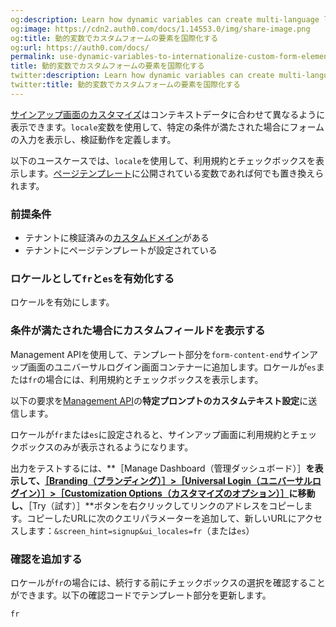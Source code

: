 ```yaml
---
og:description: Learn how dynamic variables can create multi-language login prompts.
og:image: https://cdn2.auth0.com/docs/1.14553.0/img/share-image.png
og:title: 動的変数でカスタムフォームの要素を国際化する
og:url: https://auth0.com/docs/
permalink: use-dynamic-variables-to-internationalize-custom-form-elements
title: 動的変数でカスタムフォームの要素を国際化する
twitter:description: Learn how dynamic variables can create multi-language login prompts.
twitter:title: 動的変数でカスタムフォームの要素を国際化する
---
```


[サインアップ画面のカスタマイズ](/brand-and-customize/customize-signup-and-login-prompts)はコンテキストデータに合わせて異なるように表示できます。`locale`変数を使用して、特定の条件が満たされた場合にフォームの入力を表示し、検証動作を定義します。

以下のユースケースでは、`locale`を使用して、利用規約とチェックボックスを表示します。[ページテンプレート](/customize/universal-login-pages/universal-login-page-templates#available-variables)に公開されている変数であれば何でも置き換えられます。

### 前提条件

* テナントに検証済みの[カスタムドメイン](/custom-domains)がある
* テナントにページテンプレートが設定されている

### ロケールとして`fr`と`es`を有効化する

ロケールを有効にします。

### 条件が満たされた場合にカスタムフィールドを表示する

Management APIを使用して、テンプレート部分を`form-content-end`サインアップ画面のユニバーサルログイン画面コンテナーに追加します。ロケールが`es`または`fr`の場合には、利用規約とチェックボックスを表示します。



以下の要求を[Management API](https://auth0.com/docs/api/management/v2/prompts/put-custom-text-by-language)の**特定プロンプトのカスタムテキスト設定**に送信します。



ロケールが`fr`または`es`に設定されると、サインアップ画面に利用規約とチェックボックスのみが表示されるようになります。

出力をテストするには、**［Manage Dashboard（管理ダッシュボード）］**を表示して、[［Branding（ブランディング）］>［Universal Login（ユニバーサルログイン）］>［Customization Options（カスタマイズのオプション）］](https://manage.auth0.com/dashboard/us/dev-6endizjt/universal-login/customizations/colors)に移動し、**［Try（試す）］**ボタンを右クリックしてリンクのアドレスをコピーします。コピーしたURLに次のクエリパラメーターを追加して、新しいURLにアクセスします：`&screen_hint=signup&ui_locales=fr`（または`es`）

### 確認を追加する

ロケールが`fr`の場合には、続行する前にチェックボックスの選択を確認することができます。以下の確認コードでテンプレート部分を更新します。



`fr`